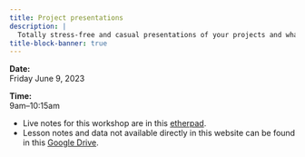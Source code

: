 ```yaml
---
title: Project presentations
description: |
  Totally stress-free and casual presentations of your projects and what you learnt
title-block-banner: true
---
```


:::{.topdef}

**Date:** \
Friday June 9, 2023

**Time:** \
9am–10:15am

:::

:::{.info}

- Live notes for this workshop are in this [etherpad](https://etherpad.wikimedia.org/p/Wy2XcLdS9pgIkg-_p_ZZ).
- Lesson notes and data not available directly in this website can be found in this [Google Drive](https://drive.google.com/drive/folders/1h9fVy4EZkMQ0Y6C-70sN8-vjQyEKUYiI).

:::
